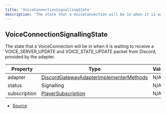 ```yaml
---
title: 'VoiceConnectionSignallingState'
description: 'The state that a VoiceConnection will be in when it is waiting to receive a VOICE_SERVER_UPDATE and VOICE_STATE_UPDATE packet from Discord, provided by the adapter.'
---
```


## VoiceConnectionSignallingState

The state that a VoiceConnection will be in when it is waiting to receive a VOICE_SERVER_UPDATE and
VOICE_STATE_UPDATE packet from Discord, provided by the adapter.

| Property     | Type                                                                                                       | Value |
| ------------ | ---------------------------------------------------------------------------------------------------------- | ----- |
| adapter      | [DiscordGatewayAdapterImplementerMethods](/api/discord-voip/types/DiscordGatewayAdapterImplementerMethods) | N/A   |
| status       | Signalling                                                                                                 | N/A   |
| subscription | [PlayerSubscription](/api/discord-voip/classes/PlayerSubscription)                                         | N/A   |

- [Source](https://github.com/androz2091/discord-player/blob/ce04b3f4c6671029ce4d4aa9090e56ac7e7f5666/packages/discord-voip/src/VoiceConnection.ts#L58)
